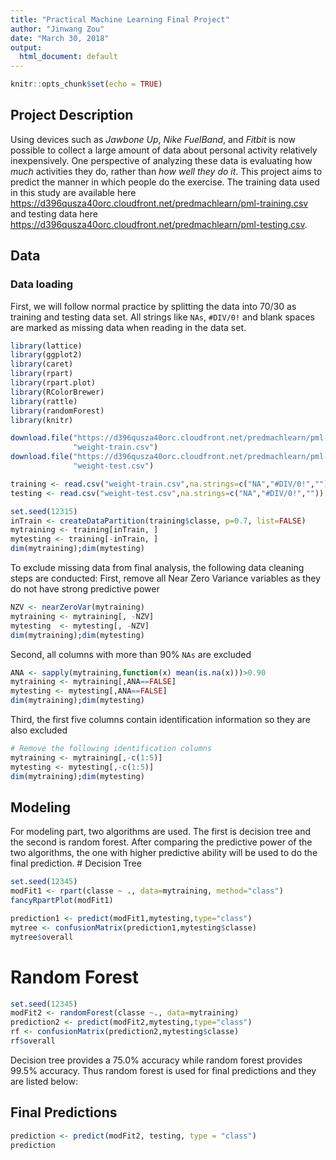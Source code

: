 ---
title: "Practical Machine Learning Final Project"
author: "Jinwang Zou"
date: "March 30, 2018"
output:
  html_document: default
---

```{r setup, include=FALSE}
knitr::opts_chunk$set(echo = TRUE)
```

## Project Description

Using devices such as *Jawbone Up*, *Nike FuelBand*, and *Fitbit* is now possible to collect a large amount of data about personal activity relatively inexpensively. One perspective of analyzing these data is evaluating how *much* activities they do, rather than *how well they do it*. This project aims to predict the manner in which people do the exercise. The training data used in this study are available here <https://d396qusza40orc.cloudfront.net/predmachlearn/pml-training.csv> and testing data here <https://d396qusza40orc.cloudfront.net/predmachlearn/pml-testing.csv>.

## Data
### Data loading
First, we will follow normal practice by splitting the data into 70/30 as training and testing data set. All strings like `NAs`, `#DIV/0!` and blank spaces are marked as missing data when reading in the data set.
```{r}
library(lattice)
library(ggplot2)
library(caret)
library(rpart)
library(rpart.plot)
library(RColorBrewer)
library(rattle)
library(randomForest)
library(knitr)
```
```{r}
download.file("https://d396qusza40orc.cloudfront.net/predmachlearn/pml-training.csv",
              "weight-train.csv")
download.file("https://d396qusza40orc.cloudfront.net/predmachlearn/pml-testing.csv",
              "weight-test.csv")

training <- read.csv("weight-train.csv",na.strings=c("NA","#DIV/0!",""))
testing <- read.csv("weight-test.csv",na.strings=c("NA","#DIV/0!",""))

set.seed(12315)
inTrain <- createDataPartition(training$classe, p=0.7, list=FALSE)
mytraining <- training[inTrain, ]
mytesting <- training[-inTrain, ]
dim(mytraining);dim(mytesting)
```

To exclude missing data from final analysis, the following data cleaning steps are conducted:
First, remove all Near Zero Variance variables as they do not have strong predictive power 
```{r}

NZV <- nearZeroVar(mytraining)
mytraining <- mytraining[, -NZV]
mytesting  <- mytesting[, -NZV]
dim(mytraining);dim(mytesting)
```
Second, all columns with more than 90% `NAs` are excluded
```{r}
ANA <- sapply(mytraining,function(x) mean(is.na(x)))>0.90
mytraining <- mytraining[,ANA==FALSE]
mytesting <- mytesting[,ANA==FALSE]
dim(mytraining);dim(mytesting)
```
Third, the first five columns contain identification information so they are also excluded
```{r}
# Remove the following identification columns
mytraining <- mytraining[,-c(1:5)]
mytesting <- mytesting[,-c(1:5)]
dim(mytraining);dim(mytesting)
```
## Modeling
For modeling part, two algorithms are used. The first is decision tree and the second is random forest. After comparing the predictive power of the two algorithms, the one with higher predictive ability will be used to do the final prediction.
# Decision Tree
```{r}
set.seed(12345)
modFit1 <- rpart(classe ~ ., data=mytraining, method="class")
fancyRpartPlot(modFit1)

prediction1 <- predict(modFit1,mytesting,type="class")
mytree <- confusionMatrix(prediction1,mytesting$classe)
mytree$overall
```
# Random Forest
```{r}
set.seed(12345)
modFit2 <- randomForest(classe ~., data=mytraining)
prediction2 <- predict(modFit2,mytesting,type="class")
rf <- confusionMatrix(prediction2,mytesting$classe)
rf$overall
```
Decision tree provides a 75.0% accuracy while random forest provides 99.5% accuracy. Thus random forest is used for final predictions and they are listed below:

## Final Predictions
```{r}
prediction <- predict(modFit2, testing, type = "class")
prediction
```


















